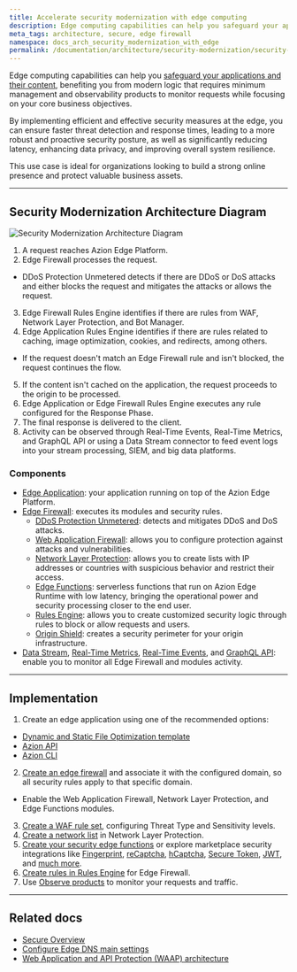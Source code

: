 ```yaml
---
title: Accelerate security modernization with edge computing
description: Edge computing capabilities can help you safeguard your applications and their content, benefiting you from modern logic and observability products.
meta_tags: architecture, secure, edge firewall
namespace: docs_arch_security_modernization_with_edge
permalink: /documentation/architecture/security-modernization/security-modernization-with-edge-computing/
---
```


Edge computing capabilities can help you [safeguard your applications and their content](https://www.azion.com/en/solutions/security-modernization/), benefiting you from modern logic that requires minimum management and observability products to monitor requests while focusing on your core business objectives.

By implementing efficient and effective security measures at the edge, you can ensure faster threat detection and response times, leading to a more robust and proactive security posture, as well as significantly reducing latency, enhancing data privacy, and improving overall system resilience.

This use case is ideal for organizations looking to build a strong online presence and protect valuable business assets.

---

## Security Modernization Architecture Diagram

![Security Modernization Architecture Diagram](/assets/docs/images/uploads/diagram-security-modernization.png)

1. A request reaches Azion Edge Platform.
2. Edge Firewall processes the request.
- DDoS Protection Unmetered detects if there are DDoS or DoS attacks and either blocks the request and mitigates the attacks or allows the request.
3. Edge Firewall Rules Engine identifies if there are rules from WAF, Network Layer Protection, and Bot Manager.
4. Edge Application Rules Engine identifies if there are rules related to caching, image optimization, cookies, and redirects, among others.
- If the request doesn't match an Edge Firewall rule and isn't blocked, the request continues the flow.
5. If the content isn't cached on the application, the request proceeds to the origin to be processed.
6. Edge Application or Edge Firewall Rules Engine executes any rule configured for the Response Phase.
7. The final response is delivered to the client.
8. Activity can be observed through Real-Time Events, Real-Time Metrics, and GraphQL API or using a Data Stream connector to feed event logs into your stream processing, SIEM, and big data platforms.

### Components

- [Edge Application](/en/documentation/products/build/edge-application/): your application running on top of the Azion Edge Platform.
- [Edge Firewall](/en/documentation/products/secure/edge-firewall/): executes its modules and security rules.
    - [DDoS Protection Unmetered](/en/documentation/products/secure/edge-firewall/ddos-protection/): detects and mitigates DDoS and DoS attacks.
    - [Web Application Firewall](en/documentation/products/secure/edge-firewall/web-application-firewall/): allows you to configure protection against attacks and vulnerabilities.
    - [Network Layer Protection](/en/documentation/products/secure/edge-firewall/network-layer-protection/): allows you to create lists with IP addresses or countries with suspicious behavior and restrict their access.
    - [Edge Functions](/en/documentation/products/secure/edge-firewall/edge-functions/): serverless functions that run on Azion Edge Runtime with low latency, bringing the operational power and security processing closer to the end user.
    - [Rules Engine](/en/documentation/products/secure/edge-firewall/rules-engine/): allows you to create customized security logic through rules to block or allow requests and users.
    - [Origin Shield](/en/documentation/products/secure/edge-firewall/#origin-shield-add-on): creates a security perimeter for your origin infrastructure.
- [Data Stream](/en/documentation/products/observe/data-stream/), [Real-Time Metrics](/en/documentation/products/observe/real-time-metrics/), [Real-Time Events](/en/documentation/products/observe/real-time-events/), and [GraphQL API](/en/documentation/devtools/graphql-api/overview/): enable you to monitor all Edge Firewall and modules activity.

---

## Implementation

1. Create an edge application using one of the recommended options:
- [Dynamic and Static File Optimization template](/en/documentation/products/guides/dynamic-and-static-file-optimization-template/)
- [Azion API](https://api.azion.com/#d43c5509-fb99-4b20-a7bd-64f0924af352)
- [Azion CLI](/en/documentation/products/azion-cli/overview/)
2. [Create an edge firewall](/en/documentation/products/guides/secure/edge-firewall-configure-main-settings/) and associate it with the configured domain, so all security rules apply to that specific domain.
- Enable the Web Application Firewall, Network Layer Protection, and Edge Functions modules.
3. [Create a WAF rule set](/en/documentation/products/guides/secure/create-waf-rule-set/), configuring Threat Type and Sensitivity levels.
4. [Create a network list](/en/documentation/products/guides/blocklists-ip-addresses-edge/) in Network Layer Protection.
5. [Create your security edge functions](/en/documentation/products/guides/edge-functions/firewall/) or explore marketplace security integrations like [Fingerprint](/en/documentation/products/guides/fingerprint/), [reCaptcha](/en/documentation/products/guides/recaptcha/), [hCaptcha](/en/documentation/products/guides/hcaptcha/), [Secure Token](/en/documentation/products/guides/secure-token/), [JWT](/en/documentation/products/guides/jwt/), and [much more](/en/documentation/products/guides/#marketplace).
6. [Create rules in Rules Engine](/en/documentation/products/guides/secure/work-with-rules-engine/) for Edge Firewall.
7. Use [Observe products](/en/documentation/products/observe/overview/) to monitor your requests and traffic.

---

## Related docs

- [Secure Overview](/en/documentation/products/secure/overview/)
- [Configure Edge DNS main settings](/en/documentation/products/guides/secure/edge-dns-configure-main-settings/)
- [Web Application and API Protection (WAAP) architecture](/en/documentation/architecture/edge-firewall/web-application-and-api-protection-waap/)

